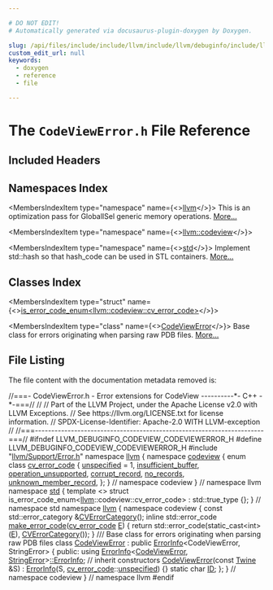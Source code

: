 ```yaml
---

# DO NOT EDIT!
# Automatically generated via docusaurus-plugin-doxygen by Doxygen.

slug: /api/files/include/include/llvm/include/llvm/debuginfo/include/llvm/debuginfo/codeview/codeviewerror-h
custom_edit_url: null
keywords:
  - doxygen
  - reference
  - file

---
```





# The `CodeViewError.h` File Reference

<DoxygenPage pluginConfig={pluginConfig}>



## Included Headers

<IncludesList>
<IncludesListItem
  filePath="llvm/Support/Error.h"
  permalink="/docs/api/files/include/include/llvm/include/llvm/support/error-h"
  isLocal="true" />
</IncludesList>

## Namespaces Index

<MembersIndex>

<MembersIndexItem
  type="namespace"
  name={<><a href="/docs/api/namespaces/llvm">llvm</a></>}>
This is an optimization pass for GlobalISel generic memory operations. <a href="/docs/api/namespaces/llvm/#details">More...</a>
</MembersIndexItem>

<MembersIndexItem
  type="namespace"
  name={<><a href="/docs/api/namespaces/llvm/codeview">llvm::codeview</a></>}>
</MembersIndexItem>

<MembersIndexItem
  type="namespace"
  name={<><a href="/docs/api/namespaces/std">std</a></>}>
Implement std::hash so that hash&#95;code can be used in STL containers. <a href="/docs/api/namespaces/std/#details">More...</a>
</MembersIndexItem>

</MembersIndex>

## Classes Index

<MembersIndex>

<MembersIndexItem
  type="struct"
  name={<><a href="/docs/api/structs/std/is-error-code-enum-b56fc103ff6a436476683730faa2628d">is_error_code_enum&lt;llvm::codeview::cv_error_code&gt;</a></>}>
</MembersIndexItem>

<MembersIndexItem
  type="class"
  name={<><a href="/docs/api/classes/llvm/codeview/codeviewerror">CodeViewError</a></>}>
Base class for errors originating when parsing raw PDB files. <a href="/docs/api/classes/llvm/codeview/codeviewerror/#details">More...</a>
</MembersIndexItem>

</MembersIndex>


## File Listing

The file content with the documentation metadata removed is:

<ProgramListing>

<Link id="l00001" /><CodeLine lineNumber="1"><Highlight kind="comment">//===- CodeViewError.h - Error extensions for CodeView ----------&#42;- C++ -&#42;-===//</Highlight><Highlight kind="normal"></Highlight></CodeLine>
<Link id="l00002" /><CodeLine lineNumber="2"><Highlight kind="normal"></Highlight><Highlight kind="comment">//</Highlight><Highlight kind="normal"></Highlight></CodeLine>
<Link id="l00003" /><CodeLine lineNumber="3"><Highlight kind="normal"></Highlight><Highlight kind="comment">// Part of the LLVM Project, under the Apache License v2.0 with LLVM Exceptions.</Highlight><Highlight kind="normal"></Highlight></CodeLine>
<Link id="l00004" /><CodeLine lineNumber="4"><Highlight kind="normal"></Highlight><Highlight kind="comment">// See https://llvm.org/LICENSE.txt for license information.</Highlight><Highlight kind="normal"></Highlight></CodeLine>
<Link id="l00005" /><CodeLine lineNumber="5"><Highlight kind="normal"></Highlight><Highlight kind="comment">// SPDX-License-Identifier: Apache-2.0 WITH LLVM-exception</Highlight><Highlight kind="normal"></Highlight></CodeLine>
<Link id="l00006" /><CodeLine lineNumber="6"><Highlight kind="normal"></Highlight><Highlight kind="comment">//</Highlight><Highlight kind="normal"></Highlight></CodeLine>
<Link id="l00007" /><CodeLine lineNumber="7"><Highlight kind="normal"></Highlight><Highlight kind="comment">//===----------------------------------------------------------------------===//</Highlight><Highlight kind="normal"></Highlight></CodeLine>
<Link id="l00008" /><CodeLine lineNumber="8"><Highlight kind="normal"></Highlight></CodeLine>
<Link id="l00009" /><CodeLine lineNumber="9"><Highlight kind="normal"></Highlight><Highlight kind="preprocessor">#ifndef LLVM&#95;DEBUGINFO&#95;CODEVIEW&#95;CODEVIEWERROR&#95;H</Highlight><Highlight kind="normal"></Highlight></CodeLine>
<Link id="l00010" /><CodeLine lineNumber="10"><Highlight kind="normal"></Highlight><Highlight kind="preprocessor">#define LLVM&#95;DEBUGINFO&#95;CODEVIEW&#95;CODEVIEWERROR&#95;H</Highlight><Highlight kind="normal"></Highlight></CodeLine>
<Link id="l00011" /><CodeLine lineNumber="11"><Highlight kind="normal"></Highlight></CodeLine>
<Link id="l00012" /><CodeLine lineNumber="12"><Highlight kind="normal"></Highlight><Highlight kind="preprocessor">#include &quot;<a href="/docs/api/files/include/include/llvm/include/llvm/support/error-h">llvm/Support/Error.h</a>&quot;</Highlight><Highlight kind="normal"></Highlight></CodeLine>
<Link id="l00013" /><CodeLine lineNumber="13"><Highlight kind="normal"></Highlight></CodeLine>
<Link id="l00014" /><CodeLine lineNumber="14"><Highlight kind="normal"></Highlight><Highlight kind="keyword">namespace </Highlight><Highlight kind="normal"><a href="/docs/api/namespaces/llvm">llvm</a> &#123;</Highlight></CodeLine>
<Link id="l00015" /><CodeLine lineNumber="15"><Highlight kind="normal"></Highlight><Highlight kind="keyword">namespace </Highlight><Highlight kind="normal"><a href="/docs/api/namespaces/llvm/codeview">codeview</a> &#123;</Highlight></CodeLine>
<Link id="l00016" /><CodeLine lineNumber="16" lineLink="/docs/api/namespaces/llvm/codeview/#a0e494c491fad71e29cc10efce7c59f6c"><Highlight kind="normal"></Highlight><Highlight kind="keyword">enum class</Highlight><Highlight kind="normal"> <a href="/docs/api/namespaces/llvm/codeview/#a0e494c491fad71e29cc10efce7c59f6c">cv&#95;error&#95;code</a> &#123;</Highlight></CodeLine>
<Link id="l00017" /><CodeLine lineNumber="17" lineLink="/docs/api/namespaces/llvm/codeview/#a0e494c491fad71e29cc10efce7c59f6cad415f0e30c471dfdd9bc4f827329ef48"><Highlight kind="normal">  <a href="/docs/api/namespaces/llvm/codeview/#a0e494c491fad71e29cc10efce7c59f6cad415f0e30c471dfdd9bc4f827329ef48">unspecified</a> = 1,</Highlight></CodeLine>
<Link id="l00018" /><CodeLine lineNumber="18" lineLink="/docs/api/namespaces/llvm/codeview/#a0e494c491fad71e29cc10efce7c59f6ca30d5ef9a8eb9e9530b28192db6bd88b0"><Highlight kind="normal">  <a href="/docs/api/namespaces/llvm/codeview/#a0e494c491fad71e29cc10efce7c59f6ca30d5ef9a8eb9e9530b28192db6bd88b0">insufficient&#95;buffer</a>,</Highlight></CodeLine>
<Link id="l00019" /><CodeLine lineNumber="19" lineLink="/docs/api/namespaces/llvm/codeview/#a0e494c491fad71e29cc10efce7c59f6caa3ef1e12501238ddcca5063cc730a494"><Highlight kind="normal">  <a href="/docs/api/namespaces/llvm/codeview/#a0e494c491fad71e29cc10efce7c59f6caa3ef1e12501238ddcca5063cc730a494">operation&#95;unsupported</a>,</Highlight></CodeLine>
<Link id="l00020" /><CodeLine lineNumber="20" lineLink="/docs/api/namespaces/llvm/codeview/#a0e494c491fad71e29cc10efce7c59f6ca7e4105e7f11aef8db54945155c4b3907"><Highlight kind="normal">  <a href="/docs/api/namespaces/llvm/codeview/#a0e494c491fad71e29cc10efce7c59f6ca7e4105e7f11aef8db54945155c4b3907">corrupt&#95;record</a>,</Highlight></CodeLine>
<Link id="l00021" /><CodeLine lineNumber="21" lineLink="/docs/api/namespaces/llvm/codeview/#a0e494c491fad71e29cc10efce7c59f6ca9b2c3bb0332b451775b5ee8ed63bd1d8"><Highlight kind="normal">  <a href="/docs/api/namespaces/llvm/codeview/#a0e494c491fad71e29cc10efce7c59f6ca9b2c3bb0332b451775b5ee8ed63bd1d8">no&#95;records</a>,</Highlight></CodeLine>
<Link id="l00022" /><CodeLine lineNumber="22" lineLink="/docs/api/namespaces/llvm/codeview/#a0e494c491fad71e29cc10efce7c59f6ca357035ecb9470ae07efd7a22f12c80d1"><Highlight kind="normal">  <a href="/docs/api/namespaces/llvm/codeview/#a0e494c491fad71e29cc10efce7c59f6ca357035ecb9470ae07efd7a22f12c80d1">unknown&#95;member&#95;record</a>,</Highlight></CodeLine>
<Link id="l00023" /><CodeLine lineNumber="23"><Highlight kind="normal">&#125;;</Highlight></CodeLine>
<Link id="l00024" /><CodeLine lineNumber="24"><Highlight kind="normal">&#125; </Highlight><Highlight kind="comment">// namespace codeview</Highlight><Highlight kind="normal"></Highlight></CodeLine>
<Link id="l00025" /><CodeLine lineNumber="25"><Highlight kind="normal">&#125; </Highlight><Highlight kind="comment">// namespace llvm</Highlight><Highlight kind="normal"></Highlight></CodeLine>
<Link id="l00026" /><CodeLine lineNumber="26"><Highlight kind="normal"></Highlight></CodeLine>
<Link id="l00027" /><CodeLine lineNumber="27"><Highlight kind="normal"></Highlight><Highlight kind="keyword">namespace </Highlight><Highlight kind="normal"><a href="/docs/api/namespaces/std">std</a> &#123;</Highlight></CodeLine>
<Link id="l00028" /><CodeLine lineNumber="28"><Highlight kind="normal"></Highlight><Highlight kind="keyword">template</Highlight><Highlight kind="normal"> &lt;&gt;</Highlight></CodeLine>
<Link id="l00029" /><CodeLine lineNumber="29" lineLink="/docs/api/structs/std/is-error-code-enum-b56fc103ff6a436476683730faa2628d"><Highlight kind="normal"></Highlight><Highlight kind="keyword">struct </Highlight><Highlight kind="normal">is&#95;error&#95;code&#95;enum&lt;<a href="/docs/api/namespaces/llvm">llvm</a>::codeview::cv&#95;error&#95;code&gt; : std::true&#95;type &#123;&#125;;</Highlight></CodeLine>
<Link id="l00030" /><CodeLine lineNumber="30"><Highlight kind="normal">&#125; </Highlight><Highlight kind="comment">// namespace std</Highlight><Highlight kind="normal"></Highlight></CodeLine>
<Link id="l00031" /><CodeLine lineNumber="31"><Highlight kind="normal"></Highlight></CodeLine>
<Link id="l00032" /><CodeLine lineNumber="32"><Highlight kind="normal"></Highlight><Highlight kind="keyword">namespace </Highlight><Highlight kind="normal"><a href="/docs/api/namespaces/llvm">llvm</a> &#123;</Highlight></CodeLine>
<Link id="l00033" /><CodeLine lineNumber="33"><Highlight kind="normal"></Highlight><Highlight kind="keyword">namespace </Highlight><Highlight kind="normal">codeview &#123;</Highlight></CodeLine>
<Link id="l00034" /><CodeLine lineNumber="34"><Highlight kind="normal"></Highlight><Highlight kind="keyword">const</Highlight><Highlight kind="normal"> std::error&#95;category &amp;<a href="/docs/api/namespaces/llvm/codeview/#a481272652360a7a6d42d0034b8730496">CVErrorCategory</a>();</Highlight></CodeLine>
<Link id="l00035" /><CodeLine lineNumber="35"><Highlight kind="normal"></Highlight></CodeLine>
<Link id="l00036" /><CodeLine lineNumber="36" lineLink="/docs/api/namespaces/llvm/codeview/#a1395c45c8d0dfecb59ca74c7b7d0141b"><Highlight kind="normal"></Highlight><Highlight kind="keyword">inline</Highlight><Highlight kind="normal"> std::error&#95;code <a href="/docs/api/namespaces/llvm/codeview/#a1395c45c8d0dfecb59ca74c7b7d0141b">make&#95;error&#95;code</a>(<a href="/docs/api/namespaces/llvm/codeview/#a0e494c491fad71e29cc10efce7c59f6c">cv&#95;error&#95;code</a> <a href="/docs/api/files/lib/lib/ir/builtingcs-cpp/#abb2b3a60ccc38a28239e19a1646e0c8a">E</a>) &#123;</Highlight></CodeLine>
<Link id="l00037" /><CodeLine lineNumber="37"><Highlight kind="normal">  </Highlight><Highlight kind="keywordflow">return</Highlight><Highlight kind="normal"> std::error&#95;code(</Highlight><Highlight kind="keyword">static&#95;cast&lt;</Highlight><Highlight kind="keywordtype">int</Highlight><Highlight kind="keyword">&gt;</Highlight><Highlight kind="normal">(<a href="/docs/api/files/lib/lib/ir/builtingcs-cpp/#abb2b3a60ccc38a28239e19a1646e0c8a">E</a>), <a href="/docs/api/namespaces/llvm/codeview/#a481272652360a7a6d42d0034b8730496">CVErrorCategory</a>());</Highlight></CodeLine>
<Link id="l00038" /><CodeLine lineNumber="38"><Highlight kind="normal">&#125;</Highlight></CodeLine>
<Link id="l00039" /><CodeLine lineNumber="39"><Highlight kind="normal"></Highlight><Highlight kind="comment"></Highlight></CodeLine>
<Link id="l00040" /><CodeLine lineNumber="40"><Highlight kind="comment">/// Base class for errors originating when parsing raw PDB files</Highlight><Highlight kind="normal"></Highlight></CodeLine>
<Link id="l00041" /><CodeLine lineNumber="41" lineLink="/docs/api/classes/llvm/codeview/codeviewerror"><Highlight kind="normal"></Highlight><Highlight kind="keyword">class </Highlight><Highlight kind="normal"><a href="/docs/api/classes/llvm/codeview/codeviewerror/#a2560196856f380658ad4c6d87ed50cab">CodeViewError</a> : </Highlight><Highlight kind="keyword">public</Highlight><Highlight kind="normal"> <a href="/docs/api/classes/llvm/errorinfo">ErrorInfo</a>&lt;CodeViewError, StringError&gt; &#123;</Highlight></CodeLine>
<Link id="l00042" /><CodeLine lineNumber="42"><Highlight kind="normal"></Highlight><Highlight kind="keyword">public</Highlight><Highlight kind="normal">:</Highlight></CodeLine>
<Link id="l00043" /><CodeLine lineNumber="43"><Highlight kind="normal">  </Highlight><Highlight kind="keyword">using </Highlight><Highlight kind="normal"><a href="/docs/api/classes/llvm/errorinfo">ErrorInfo</a>&lt;<a href="/docs/api/classes/llvm/codeview/codeviewerror/#a2560196856f380658ad4c6d87ed50cab">CodeViewError</a>,</Highlight></CodeLine>
<Link id="l00044" /><CodeLine lineNumber="44"><Highlight kind="normal">                  <a href="/docs/api/classes/llvm/stringerror/#a7ee2bc10d4c14bf5f9026f711f83f8f4">StringError</a>&gt;<a href="/docs/api/classes/llvm/errorinfo">::ErrorInfo</a>; </Highlight><Highlight kind="comment">// inherit constructors</Highlight><Highlight kind="normal"></Highlight></CodeLine>
<Link id="l00045" /><CodeLine lineNumber="45" lineLink="/docs/api/classes/llvm/codeview/codeviewerror/#a2560196856f380658ad4c6d87ed50cab"><Highlight kind="normal">  <a href="/docs/api/classes/llvm/codeview/codeviewerror/#a2560196856f380658ad4c6d87ed50cab">CodeViewError</a>(</Highlight><Highlight kind="keyword">const</Highlight><Highlight kind="normal"> <a href="/docs/api/classes/llvm/twine">Twine</a> &amp;S) : <a href="/docs/api/classes/llvm/errorinfo">ErrorInfo</a>(S, <a href="/docs/api/namespaces/llvm/codeview/#a0e494c491fad71e29cc10efce7c59f6c">cv&#95;error&#95;code</a>::<a href="/docs/api/namespaces/llvm/codeview/#a0e494c491fad71e29cc10efce7c59f6cad415f0e30c471dfdd9bc4f827329ef48">unspecified</a>) &#123;&#125;</Highlight></CodeLine>
<Link id="l00046" /><CodeLine lineNumber="46" lineLink="/docs/api/classes/llvm/codeview/codeviewerror/#a5869fc0dfc086c74f5d1271c7a97fb62"><Highlight kind="normal">  </Highlight><Highlight kind="keyword">static</Highlight><Highlight kind="normal"> </Highlight><Highlight kind="keywordtype">char</Highlight><Highlight kind="normal"> <a href="/docs/api/classes/llvm/codeview/codeviewerror/#a5869fc0dfc086c74f5d1271c7a97fb62">ID</a>;</Highlight></CodeLine>
<Link id="l00047" /><CodeLine lineNumber="47"><Highlight kind="normal">&#125;;</Highlight></CodeLine>
<Link id="l00048" /><CodeLine lineNumber="48"><Highlight kind="normal"></Highlight></CodeLine>
<Link id="l00049" /><CodeLine lineNumber="49"><Highlight kind="normal">&#125; </Highlight><Highlight kind="comment">// namespace codeview</Highlight><Highlight kind="normal"></Highlight></CodeLine>
<Link id="l00050" /><CodeLine lineNumber="50"><Highlight kind="normal">&#125; </Highlight><Highlight kind="comment">// namespace llvm</Highlight><Highlight kind="normal"></Highlight></CodeLine>
<Link id="l00051" /><CodeLine lineNumber="51"><Highlight kind="normal"></Highlight></CodeLine>
<Link id="l00052" /><CodeLine lineNumber="52"><Highlight kind="normal"></Highlight><Highlight kind="preprocessor">#endif</Highlight></CodeLine>

</ProgramListing>


</DoxygenPage>
